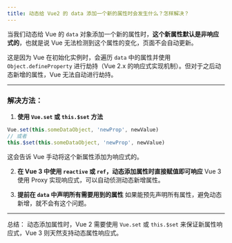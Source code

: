 ```yaml
---
title: 动态给 Vue2 的 data 添加一个新的属性时会发生什么？怎样解决？
---
```


当我们动态给 Vue 的 `data` 对象添加一个新的属性时，**这个新属性默认是非响应式的**，也就是说 Vue 无法检测到这个属性的变化，页面不会自动更新。

这是因为 Vue 在初始化实例时，会遍历 `data` 中的属性并使用 `Object.defineProperty` 进行劫持（Vue 2.x 的响应式实现机制）。但对于之后动态新增的属性，Vue 无法自动进行劫持。

---

### 解决方法：

1. **使用 `Vue.set` 或 `this.$set` 方法**

```js
Vue.set(this.someDataObject, 'newProp', newValue)
// 或者
this.$set(this.someDataObject, 'newProp', newValue)
```

这会告诉 Vue 手动将这个新属性添加为响应式的。

2. **在 Vue 3 中使用 `reactive` 或 `ref`，动态添加属性时直接赋值即可响应**
   Vue 3 使用 Proxy 实现响应式，可以自动侦测动态新增属性。

3. **提前在 `data` 中声明所有需要用到的属性**
   如果能预先声明所有属性，避免动态新增，就不会有这个问题。

---

总结：
动态添加属性时，Vue 2 需要使用 `Vue.set` 或 `this.$set` 来保证新属性响应式，Vue 3 则天然支持动态属性响应式。

